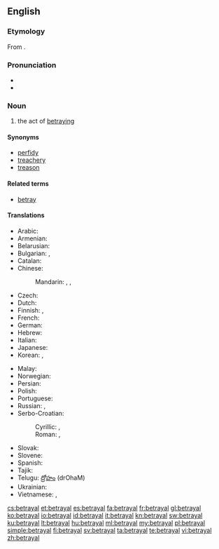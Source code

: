 ==English==

===Etymology===
From {{suffix|betray|al|lang=en}}.

===Pronunciation===
* {{IPA|/bɪˈtɹeɪəl/|lang=en}}
* {{rhymes|eɪəl}}

===Noun===
{{en-noun}}

# the act of [[betray]]ing

====Synonyms====
* [[perfidy]]
* [[treachery]]
* [[treason]]

====Related terms====
* [[betray]]

====Translations====
{{trans-top|act of betraying}}
* Arabic: {{t|ar|خيانة|f|tr=xiyāna|sc=Arab}}
* Armenian: {{t-|hy|դավաճանություն|tr=davač̣anut'yun}}
* Belarusian: {{t|be|здрада|f|tr=zdráda|sc=Cyrl}}
* Bulgarian: {{t+|bg|измяна|f|tr=izmjána}},  {{t|bg|предателство|n|tr=predátelstvo}}
* Catalan: {{t|ca|traïció|f}}
* Chinese:
*: Mandarin: {{t|cmn|背叛|tr=bèipàn|sc=Hani}}, {{t|cmn|出賣|sc=Hani}}, {{t|cmn|出卖|tr=chūmài|sc=Hani}}
* Czech: {{t-|cs|zrada|f}}
* Dutch: {{t+|nl|verraad|n}}
* Finnish: {{t|fi|petos}}, {{t|fi|pettäminen}}
* French: {{t+|fr|trahison|m}}
* German: {{t+|de|Verrat|m}}
* Hebrew: {{t|he|בגידה|f|tr=bgida|sc=Hebr}}
* Italian: {{t+|it|tradimento|m}}
* Japanese: {{t|ja|裏切り|tr=うらぎり, uragiri}}
* Korean: {{t|ko|배신|tr=baesin|sc=Kore}}, {{t|ko|背信|sc=Kore}}
{{trans-mid}}
* Malay: {{t|ms|pengkhianatan}}
* Norwegian: {{t|no|forræderi|n}}
* Persian: {{t|fa|خیانت|tr=xiyânat|sc=fa-Arab}}
* Polish: {{t|pl|zdrada|f}}
* Portuguese: {{t+|pt|traição|f}}
* Russian: {{t+|ru|измена|f|tr=izména}}, {{t+|ru|предательство|n|tr=predátelʹstvo}}
* Serbo-Croatian:
*: Cyrillic: {{t|sh|издаја|f}}, {{t|sh|издајство|n}}
*: Roman: {{t|sh|izdaja|f}}, {{t|sh|izdajstvo|n}}
* Slovak: {{t|sk|zrada|f}}
* Slovene: {{t+|sl|izdaja|f}}
* Spanish: {{t+|es|traición}}
* Tajik: {{t|tg|хиёнат|tr=xiyonat|sc=Cyrl}}
* Telugu: [[ద్రోహం]] (drOhaM)
* Ukrainian: {{t|uk|зрада|f|tr=zráda|sc=Cyrl}}
* Vietnamese: {{t|vi|phản bội|alt=sự phản bội}}, {{t|vi|反背}}
{{trans-bottom}}

[[cs:betrayal]]
[[et:betrayal]]
[[es:betrayal]]
[[fa:betrayal]]
[[fr:betrayal]]
[[gl:betrayal]]
[[ko:betrayal]]
[[io:betrayal]]
[[id:betrayal]]
[[it:betrayal]]
[[kn:betrayal]]
[[sw:betrayal]]
[[ku:betrayal]]
[[lt:betrayal]]
[[hu:betrayal]]
[[ml:betrayal]]
[[my:betrayal]]
[[pl:betrayal]]
[[simple:betrayal]]
[[fi:betrayal]]
[[sv:betrayal]]
[[ta:betrayal]]
[[te:betrayal]]
[[vi:betrayal]]
[[zh:betrayal]]